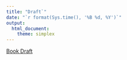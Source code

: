 ```yaml
---
title: "Draft`"
date: "`r format(Sys.time(), '%B %d, %Y')`"
output: 
  html_document:
    theme: simplex 
---
```


[Book Draft](../_book/index.html)